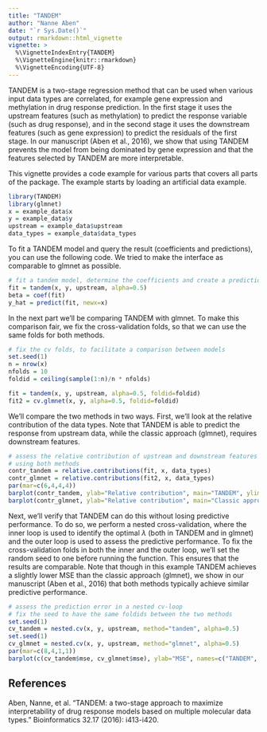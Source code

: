 ```yaml
---
title: "TANDEM"
author: "Nanne Aben"
date: "`r Sys.Date()`"
output: rmarkdown::html_vignette
vignette: >
  %\VignetteIndexEntry{TANDEM}
  %\VignetteEngine{knitr::rmarkdown}
  %\VignetteEncoding{UTF-8}
---
```


TANDEM is a two-stage regression method that can be used when various input data types are correlated, for example gene expression and methylation in drug response prediction. In the first stage it uses the upstream features (such as methylation) to predict the response variable (such as drug response), and in the second stage it uses the downstream features (such as gene expression) to predict the residuals of the first stage. In our manuscript (Aben et al., 2016), we show that using TANDEM prevents the model from being dominated by gene expression and that the features selected by TANDEM are more interpretable.

This vignette provides a code example for various parts that covers all parts of the package. The example starts by loading an artificial data example. 

```r
library(TANDEM)
library(glmnet)
x = example_data$x
y = example_data$y
upstream = example_data$upstream
data_types = example_data$data_types
```

To fit a TANDEM model and query the result (coefficients and predictions), you can use the following code. We tried to make the interface as comparable to glmnet as possible.
```r
# fit a tandem model, determine the coefficients and create a prediction
fit = tandem(x, y, upstream, alpha=0.5)
beta = coef(fit)
y_hat = predict(fit, newx=x)
```

In the next part we'll be comparing TANDEM with glmnet. To make this comparison fair, we fix the cross-validation folds, so that we can use the same folds for both methods.
```r
# fix the cv folds, to facilitate a comparison between models
set.seed(1)
n = nrow(x)
nfolds = 10
foldid = ceiling(sample(1:n)/n * nfolds)

fit = tandem(x, y, upstream, alpha=0.5, foldid=foldid)
fit2 = cv.glmnet(x, y, alpha=0.5, foldid=foldid)
```

We'll compare the two methods in two ways. First, we'll look at the relative contribution of the data types. Note that TANDEM is able to predict the response from upstream data, while the classic approach (glmnet), requires downstream features.
```r
# assess the relative contribution of upstream and downstream features
# using both methods
contr_tandem = relative.contributions(fit, x, data_types)
contr_glmnet = relative.contributions(fit2, x, data_types)
par(mar=c(6,4,4,4))
barplot(contr_tandem, ylab="Relative contribution", main="TANDEM", ylim=0:1, las=2)
barplot(contr_glmnet, ylab="Relative contribution", main="Classic approach", ylim=0:1, las=2)
```

Next, we'll verify that TANDEM can do this without losing predictive performance. To do so, we perform a nested cross-validation, where the inner loop is used to identify the optimal $\lambda$ (both in TANDEM and in glmnet) and the outer loop is used to assess the predictive performance. To fix the cross-validation folds in both the inner and the outer loop, we'll set the random seed to one before running the function. This ensures that the results are comparable. Note that though in this example TANDEM achieves a slightly lower MSE than the classic approach (glmnet), we show in our manuscript (Aben et al., 2016) that both methods typically achieve similar predictive performance.
```r
# assess the prediction error in a nested cv-loop
# fix the seed to have the same foldids between the two methods
set.seed(1)
cv_tandem = nested.cv(x, y, upstream, method="tandem", alpha=0.5)
set.seed(1)
cv_glmnet = nested.cv(x, y, upstream, method="glmnet", alpha=0.5)
par(mar=c(8,4,1,1))
barplot(c(cv_tandem$mse, cv_glmnet$mse), ylab="MSE", names=c("TANDEM", "Classic approach"), las=2)
```

## References
Aben, Nanne, et al. "TANDEM: a two-stage approach to maximize interpretability of drug response models based on multiple molecular data types." Bioinformatics 32.17 (2016): i413-i420.
